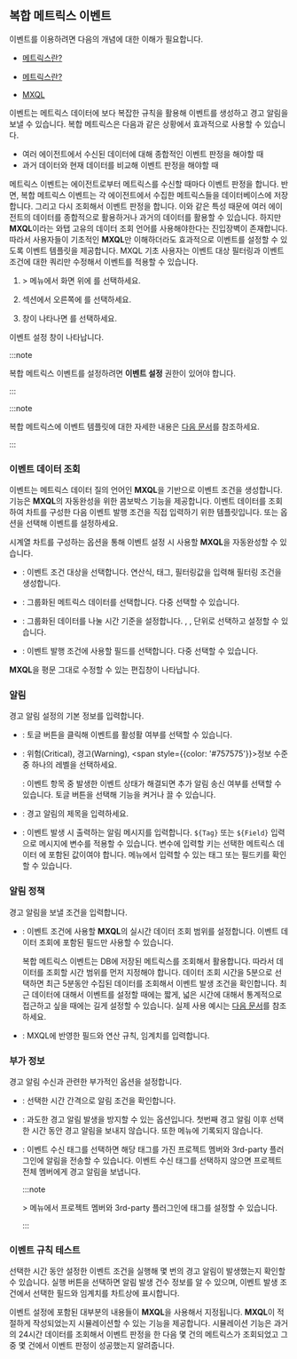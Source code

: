 ## 복합 메트릭스 이벤트

<Cmdname sid="composite_metrics" className="uitext" /> 이벤트를 이용하려면 다음의 개념에 대한 이해가 필요합니다.

<Xclude product='npm'>

* [메트릭스란?](metrics-intro)

</Xclude>

<InDoc product='npm'>

* [메트릭스란?](../metrics/common-metrics-intro)

</InDoc>

* [MXQL](../mxql/mxql-overview)

<Cmdname sid="composite_metrics" className="uitext" /> 이벤트는 메트릭스 데이터에 보다 복잡한 규칙을 활용해 이벤트를 생성하고 경고 알림을 보낼 수 있습니다. 복합 메트릭스은 다음과 같은 상황에서 효과적으로 사용할 수 있습니다.

* 여러 에이전트에서 수신된 데이터에 대해 종합적인 이벤트 판정을 해야할 때
* 과거 데이터와 현재 데이터를 비교해 이벤트 판정을 해야할 때

메트릭스 이벤트는 에이전트로부터 메트릭스를 수신할 때마다 이벤트 판정을 합니다. 반면, 복합 메트릭스 이벤트는 각 에이전트에서 수집한 메트릭스들을 데이터베이스에 저장합니다. 그리고 다시 조회해서 이벤트 판정을 합니다. 이와 같은 특성 때문에 여러 에이전트의 데이터를 종합적으로 활용하거나 과거의 데이터를 활용할 수 있습니다. 하지만 **MXQL**이라는 와탭 고유의 데이터 조회 언어를 사용해야한다는 진입장벽이 존재합니다. 따라서 사용자들이 기초적인 **MXQL**만 이해하더라도 효과적으로 이벤트를 설정할 수 있도록 이벤트 템플릿을 제공합니다. MXQL 기초 사용자는 이벤트 대상 필터링과 이벤트 조건에 대한 쿼리만 수정해서 이벤트를 적용할 수 있습니다.

1. <Cmdname sid="event_statistic" className="uitext" /> &gt; <Cmdname sid="event_setting" className="uitext" /> 메뉴에서 화면 위에 <Cmdname sid="metrics" className="uitext" />를 선택하세요. 

1. <Cmdname sid="composite_metrics" className="uitext" /> 섹션에서 오른쪽에 <Cmdname sid="add_notification" className="uitext" />를 선택하세요. 

1. <Cmdname sid="composite_metrics" className="uitext" /> 창이 나타나면 <Cmdname sid="create_new_composite_mxql_event" className="uitext" />를 선택하세요.

이벤트 설정 창이 나타납니다. 

<ImgLang img='set-event-cmetric.png' desc='복합 메트릭스 이벤트 설정' />

<Xclude product='server'>

:::note

복합 메트릭스 이벤트를 설정하려면 **이벤트 설정** 권한이 있어야 합니다.

:::

</Xclude>

<InDoc product='server,postgresql,postgresql-v1,java,python,php,nodejs,golang,dotnet,browser'>

:::note

복합 메트릭스에 이벤트 템플릿에 대한 자세한 내용은 [다음 문서](#composite-metrics-template)를 참조하세요.

:::

</InDoc>

### 이벤트 데이터 조회

<Cmdname sid="composite_metrics" className="uitext" /> 이벤트는 메트릭스 데이터 질의 언어인 <b>MXQL</b>을 기반으로 이벤트 조건을 생성합니다. <Cmdname sid="create_new_composite_mxql_event" className="uitext" /> 기능은 <b>MXQL</b>의 자동완성을 위한 콤보박스 기능을 제공합니다. 이벤트 데이터를 조회하여 차트를 구성한 다음 이벤트 발행 조건을 직접 입력하기 위한 템플릿입니다. <Cmdname sid="widget" className="uitext" /> 또는 <Cmdname sid="text" className="uitext" /> 옵션을 선택해 이벤트를 설정하세요.

<Tabs>
<TabItem value='widget' label='위젯'>

시계열 차트를 구성하는 옵션을 통해 이벤트 설정 시 사용할 **MXQL**을 자동완성할 수 있습니다.

<ImgLang img='set-event-data-view.png' desc='이벤트 데이터 조회' />

* <Cmdname sid="filter" className="uitext" />: 이벤트 조건 대상을 선택합니다. <LinkImage img="number-01.png" className="ico" /> 연산식, <LinkImage img="number-02.png" className="ico" /> 태그, <LinkImage img="number-03.png" className="ico" /> 필터링값을 입력해 필터링 조건을 생성합니다.

  <ImgLang img='set-event-cmetric-filter.png' desc='필터' />

* <Cmdname sid="groupby" className="uitext" />: 그룹화된 메트릭스 데이터를 선택합니다. 다중 선택할 수 있습니다.

* <Cmdname sid="timeunit" className="uitext" />: 그룹화된 데이터를 나눌 시간 기준을 설정합니다. <Cmdname sid="second" className="uitext" />, <Cmdname sid="minute" className="uitext" />, <Cmdname sid="hour" className="uitext" /> 단위로 선택하고 설정할 수 있습니다.

* <Cmdname sid="field" className="uitext" />: 이벤트 발행 조건에 사용할 필드를 선택합니다. 다중 선택할 수 있습니다.

</TabItem>
<TabItem value='text' label='텍스트'>

**MXQL**을 평문 그대로 수정할 수 있는 편집창이 나타납니다.

<ImgLang img='set-event-metrics-text.png' desc='메트릭스 이벤트 - 텍스트' />

</TabItem>
</Tabs>


### 알림

경고 알림 설정의 기본 정보를 입력합니다.

* <Cmdname sid="enable_events" className="uitext" />: 토글 버튼을 클릭해 이벤트를 활성활 여부를 선택할 수 있습니다.

* <Cmdname sid="level" className="uitext" />: <span class='vslow'>위험(Critical)</span>, <span class='slow'>경고(Warning)</span>, <span style={{color: '#757575'}}>정보</span> 수준 중 하나의 레벨을 선택하세요.
  
  <Cmdname sid="resolved_event_notification" className="uitext" />: 이벤트 항목 중 발생한 이벤트 상태가 해결되면 추가 알림 송신 여부를 선택할 수 있습니다. 토글 버튼을 선택해 기능을 켜거나 끌 수 있습니다.

* <Cmdname sid="title" className="uitext" />: 경고 알림의 제목을 입력하세요.

* <Cmdname sid="message" className="uitext" />: 이벤트 발생 시 출력하는 알림 메시지를 입력합니다. <code>&#36;&#123;Tag&#125;</code> 또는 <code>&#36;&#123;Field&#125;</code> 입력으로 메시지에 변수를 적용할 수 있습니다. 변수에 입력할 키는 선택한 메트릭스 데이터 <Cmdname sid="category" className="uitext" />에 포함된 값이여야 합니다. <Cmdname sid="tag_count" className="uitext" /> 메뉴에서 입력할 수 있는 태그 또는 필드키를 확인할 수 있습니다.

  <ImgLang img='event-config-message-example.png' desc='Message example' />

### 알림 정책

경고 알림을 보낼 조건을 입력합니다.

* <Cmdname sid="data_time_range" className="uitext" />: 이벤트 조건에 사용할 <b>MXQL</b>의 실시간 데이터 조회 범위를 설정합니다. 이벤트 데이터 조회에 포함된 필드만 사용할 수 있습니다.

  복합 메트릭스 이벤트는 DB에 저장된 메트릭스를 조회해서 활용합니다. 따라서 데이터를 조회할 시간 범위를 먼저 지정해야 합니다. 데이터 조회 시간을 5분으로 선택하면 최근 5분동안 수집된 데이터를 조회해서 이벤트 발생 조건을 확인합니다. 최근 데이터에 대해서 이벤트를 설정할 때에는 짧게, 넓은 시간에 대해서 통계적으로 접근하고 싶을 때에는 길게 설정할 수 있습니다. 실제 사용 예시는 [다음 문서](#template)를 참조하세요.

* <Cmdname sid="condition" className="uitext" />: MXQL에 반영한 필드와 연산 규칙, 임계치를 입력합니다.

### 부가 정보

경고 알림 수신과 관련한 부가적인 옵션을 설정합니다.

* <Cmdname sid="interval" className="uitext" />: 선택한 시간 간격으로 알림 조건을 확인합니다.

* <Cmdname sid="silent" className="uitext" />: 과도한 경고 알림 발생을 방지할 수 있는 옵션입니다. 첫번째 경고 알림 이후 선택한 시간 동안 경고 알림을 보내지 않습니다. 또한 <Cmdname sid="event_history" className="uitext" /> 메뉴에 기록되지 않습니다.

* <Cmdname sid="event_tag" className="uitext" />: 이벤트 수신 태그를 선택하면 해당 태그를 가진 프로젝트 멤버와 3rd-party 플러그인에 알림을 전송할 수 있습니다. 이벤트 수신 태그를 선택하지 않으면 프로젝트 전체 멤버에게 경고 알림을 보냅니다.

  :::note

  <Cmdname sid="event_statistic" className="uitext" /> &gt; <Cmdname sid="event_receive_configuration" className="uitext" /> 메뉴에서 프로젝트 멤버와 3rd-party 플러그인에 태그를 설정할 수 있습니다.
  
  :::


### 이벤트 규칙 테스트

<ImgLang img='set-event-cmetric-test.png' desc='이벤트 규칙 테스트' />

선택한 시간 동안 설정한 이벤트 조건을 실행해 몇 번의 경고 알림이 발생했는지 확인할 수 있습니다. 실행 버튼을 선택하면 알림 발생 건수 정보를 알 수 있으며, 이벤트 발생 조건에서 선택한 필드와 임계치를 차트상에 표시합니다.

이벤트 설정에 포함된 대부분의 내용들이 **MXQL**을 사용해서 지정됩니다. **MXQL**이 적절하게 작성되었는지 시뮬레이션할 수 있는 기능을 제공합니다. 시뮬레이션 기능은 과거의 24시간 데이터를 조회해서 이벤트 판정을 한 다음 몇 건의 메트릭스가 조회되었고 그 중 몇 건에서 이벤트 판정이 성공했는지 알려줍니다.